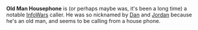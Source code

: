 {{Stub}}

'''Old Man Housephone''' is (or perhaps maybe was, it's been a long time) a notable [[InfoWars]] caller. He was so nicknamed by [[Dan Friesen|Dan]] and [[Jordan Holmes|Jordan]] because he's an old man, and seems to be calling from a house phone.
